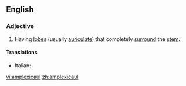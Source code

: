 ==English==

===Adjective===
{{en-adj|-}}

# {{botany|of leaves}} Having [[lobe]]s (usually [[auriculate]]) that completely [[surround]] the [[stem]].

====Translations====
{{trans-top|having lobes that completely surround the stem}}
* Italian: {{t-|it|amplessicaule}}
{{trans-mid}}
{{trans-bottom}}

[[vi:amplexicaul]]
[[zh:amplexicaul]]